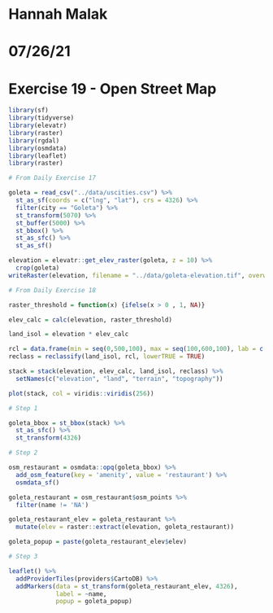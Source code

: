 # Hannah Malak
# 07/26/21
# Exercise 19 - Open Street Map

```r

library(sf)
library(tidyverse)
library(elevatr)
library(raster)
library(rgdal)
library(osmdata)
library(leaflet)
library(raster)

# From Daily Exercise 17

goleta = read_csv("../data/uscities.csv") %>% 
  st_as_sf(coords = c("lng", "lat"), crs = 4326) %>% 
  filter(city == "Goleta") %>% 
  st_transform(5070) %>%
  st_buffer(5000) %>% 
  st_bbox() %>% 
  st_as_sfc() %>% 
  st_as_sf()

elevation = elevatr::get_elev_raster(goleta, z = 10) %>% 
  crop(goleta)
writeRaster(elevation, filename = "../data/goleta-elevation.tif", overwrite = TRUE)

# From Daily Exercise 18

raster_threshold = function(x) {ifelse(x > 0 , 1, NA)} 

elev_calc = calc(elevation, raster_threshold)

land_isol = elevation * elev_calc

rcl = data.frame(min = seq(0,500,100), max = seq(100,600,100), lab = c(0:5))
reclass = reclassify(land_isol, rcl, lowerTRUE = TRUE)

stack = stack(elevation, elev_calc, land_isol, reclass) %>% 
  setNames(c("elevation", "land", "terrain", "topography"))

plot(stack, col = viridis::viridis(256))

# Step 1

goleta_bbox = st_bbox(stack) %>% 
  st_as_sfc() %>% 
  st_transform(4326)

# Step 2

osm_restaurant = osmdata::opq(goleta_bbox) %>% 
  add_osm_feature(key = 'amenity', value = 'restaurant') %>% 
  osmdata_sf()

goleta_restaurant = osm_restaurant$osm_points %>% 
  filter(name != 'NA')

goleta_restaurant_elev = goleta_restaurant %>% 
  mutate(elev = raster::extract(elevation, goleta_restaurant))

goleta_popup = paste(goleta_restaurant_elev$elev)

# Step 3

leaflet() %>%
  addProviderTiles(providers$CartoDB) %>%
  addMarkers(data = st_transform(goleta_restaurant_elev, 4326),
             label = ~name,
             popup = goleta_popup) 

```






